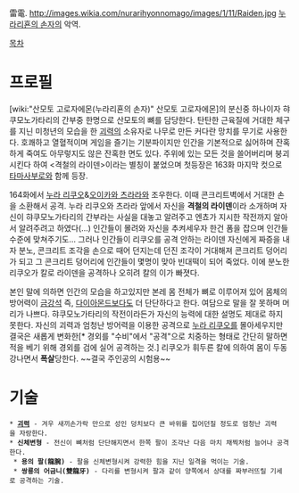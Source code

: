 雷電.
http://images.wikia.com/nurarihyonnomago/images/1/11/Raiden.jpg
[[누라리횬의 손자]]의 악역.

[[목차]]

= 프로필 =
[wiki:"산모토 고로자에몬(누라리횬의 손자)" 산모토 고로자에몬]의 분신중 하나이자 햐쿠모노가타리의 간부중 한명으로 산모토의 뼈를 담당한다. 탄탄한 근육질에 거대한 체구를 지닌 미청년의 모습을 한 [[괴력]]의 소유자로 나무로 만든 커다란 망치를 무기로 사용한다. 호쾌하고 열혈적이며 게임을 즐기는 기분파이지만 인간을 기본적으로 싫어하며 잔혹하게 죽여도 아무렇지도 않은 잔혹한 면도 있다. 주위에 있는 모든 것을 쓸어버리며 붕괴시킨다 하여 <격철의 라이덴>이라는 별칭이 붙었으며 첫등장은 163화 마지막 컷으로 [[타마사부로]]와 함께 등장.

164화에서 [[누라 리쿠오]]&[[오이카와 츠라라]]와 조우한다. 이때 콘크리트벽에서 거대한 손을 소환해서 공격. 누라 리쿠오와 츠라라 앞에서 자신을 '''격철의 라이덴'''이라 소개하며 자신이 햐쿠모노가타리의 간부라는 사실을 대놓고 알려주고 엔쵸가 지시한 작전까지 알아서 알려주려고 하였다(…) 인간들이 몰려와 자신을 추켜세우자 한건 폼을 잡으며 인간들 수준에 맞쳐주기도… 그러나 인간들이 리쿠오를 공격 안하는 라이덴 자신에게 짜증을 내자 분노, 콘크리트 조각을 손으로 때어 던지는데 던진 조각이 거대해져 콘크리트 덩어리가 되고 그 콘크리트 덩어리에 인간들이 몇명이 맞아 빈대떡이 되어 죽었다. 이에 분노한 리쿠오가 칼로 라이덴을 공격하나 오히려 칼의 이가 빠졋다. 

본인 말에 의하면 인간의 모습을 하고있지만 본레 몸 전체가 뼈로 이루어져 있어 몸체의 방어력이 [[금강석]] 즉, [[다이아몬드]]보다도 더 단단하다고 한다. 여담으로 말을 잘 못하며 머리가 나쁘다. 햐쿠모노가타리의 작전이라든가 자신의 능력에 대한 설명도 제대로 하지 못한다. 자신의 괴력과 엄청난 방어력을 이용한 공격으로 [[누라 리쿠오]]를 몰아세우지만 결국은 새롭게 변화한[* 경외를 "수비"에서 "공격"으로 치중하는 형태로 간단히 말하면 적을 베기 위해 경외를 검에 실어 공격하는 것.] 리쿠오가 휘두른 칼에 의하여 몸이 두동강나면서 '''폭살'''당한다. ~~결국 주인공의 시험용~~

= 기술 = 
 * '''[[괴력]]''' - 겨우 새끼손가락 만으로 성인 덩치보다 큰 바위를 집어던질 정도로 엄청난 괴력을 자랑한다.
 * '''신체변형''' - 전신이 뼈처럼 단단해지면서 한쪽 팔이 조각난 다음 마치 채찍처럼 늘어나 공격한다.
  * '''용의 팔(龍腕)''' - 팔을 신체변형시켜 강력한 힘을 지닌 일격을 먹이는 기술.
  * '''쌍룡의 어금니(雙龍牙)''' - 다리를 변형시켜 팔과 같이 양쪽에서 상대를 짜부러뜨릴 기세로 공격하는 기술.
